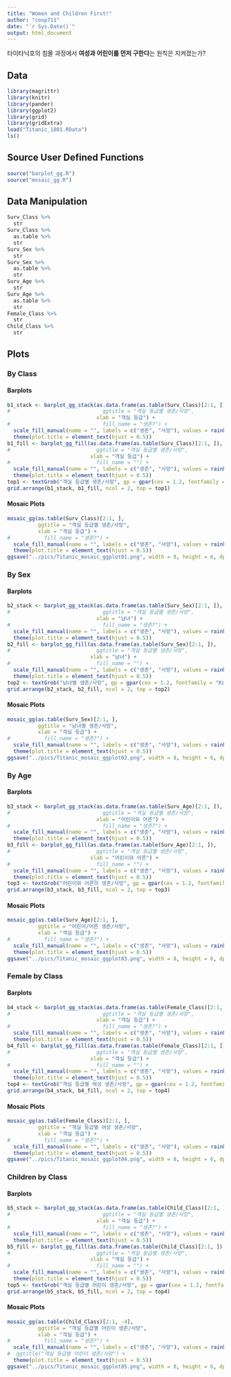 ```yaml
---
title: "Women and Children First!"
author: "coop711"
date: "`r Sys.Date()`"
output: html_document
---
```


타이타닉호의 침몰 과정에서 **여성과 어린이를 먼저 구한다**는 원칙은 지켜졌는가?

## Data


```r
library(magrittr)
library(knitr)
library(pander)
library(ggplot2)
library(grid)
library(gridExtra)
load("Titanic_1801.RData")
ls()
```

## Source User Defined Functions

```r
source("barplot_gg.R")
source("mosaic_gg.R")
```

## Data Manipulation

```r
Surv_Class %>% 
  str
Surv_Class %>% 
  as.table %>% 
  str
Surv_Sex %>% 
  str
Surv_Sex %>% 
  as.table %>% 
  str
Surv_Age %>% 
  str
Surv_Age %>% 
  as.table %>% 
  str
Female_Class %>% 
  str
Child_Class %>% 
  str
```

## Plots 

### By Class

#### Barplots

```r
b1_stack <- barplot_gg_stack(as.data.frame(as.table(Surv_Class)[2:1, ]), 
#                              ggtitle = "객실 등급별 생존/사망",
                             xlab = "객실 등급") +  
#                              fill_name = "생존?") + 
  scale_fill_manual(name = "", labels = c("생존", "사망"), values = rainbow(2)[2:1]) +
  theme(plot.title = element_text(hjust = 0.5))
b1_fill <- barplot_gg_fill(as.data.frame(as.table(Surv_Class)[2:1, ]), 
#                            ggtitle = "객실 등급별 생존/사망",
                           xlab = "객실 등급") + 
#                            fill_name = "") + 
  scale_fill_manual(name = "", labels = c("생존", "사망"), values = rainbow(2)[2:1]) +
  theme(plot.title = element_text(hjust = 0.5))
top1 <- textGrob("객실 등급별 생존/사망", gp = gpar(cex = 1.2, fontfamily = "KoPubWorldDotum Bold"))
grid.arrange(b1_stack, b1_fill, ncol = 2, top = top1)
```

#### Mosaic Plots

```r
mosaic_gg(as.table(Surv_Class)[2:1, ], 
          ggtitle = "객실 등급별 생존/사망",
          xlab = "객실 등급") +  
#           fill_name = "생존?") + 
  scale_fill_manual(name = "", labels = c("생존", "사망"), values = rainbow(2)[2:1]) +
  theme(plot.title = element_text(hjust = 0.5))
ggsave("../pics/Titanic_mosaic_ggplot01.png", width = 8, height = 6, dpi = 72)
```

### By Sex

#### Barplots

```r
b2_stack <- barplot_gg_stack(as.data.frame(as.table(Surv_Sex)[2:1, ]), 
#                              ggtitle = "객실 등급별 생존/사망",
                             xlab = "남녀") + 
#                              fill_name = "생존?") + 
  scale_fill_manual(name = "", labels = c("생존", "사망"), values = rainbow(2)[2:1]) +
  theme(plot.title = element_text(hjust = 0.5))
b2_fill <- barplot_gg_fill(as.data.frame(as.table(Surv_Sex)[2:1, ]), 
#                            ggtitle = "객실 등급별 생존/사망",
                           xlab = "남녀") + 
#                            fill_name = "") + 
  scale_fill_manual(name = "", labels = c("생존", "사망"), values = rainbow(2)[2:1]) +
  theme(plot.title = element_text(hjust = 0.5))
top2 <- textGrob("남녀별 생존/사망", gp = gpar(cex = 1.2, fontfamily = "KoPubWorldDotum Bold"))
grid.arrange(b2_stack, b2_fill, ncol = 2, top = top2)
```

#### Mosaic Plots

```r
mosaic_gg(as.table(Surv_Sex)[2:1, ], 
          ggtitle = "남녀별 생존/사망", 
          xlab = "객실 등급") +  
#           fill_name = "생존?") + 
  scale_fill_manual(name = "", labels = c("생존", "사망"), values = rainbow(2)[2:1]) +
  theme(plot.title = element_text(hjust = 0.5))
ggsave("../pics/Titanic_mosaic_ggplot02.png", width = 8, height = 6, dpi = 72)
```

### By Age

#### Barplots

```r
b3_stack <- barplot_gg_stack(as.data.frame(as.table(Surv_Age)[2:1, ]), 
#                              ggtitle = "객실 등급별 생존/사망",
                             xlab = "어린이와 어른") + 
#                              fill_name = "생존?") + 
  scale_fill_manual(name = "", labels = c("생존", "사망"), values = rainbow(2)[2:1]) +
  theme(plot.title = element_text(hjust = 0.5))
b3_fill <- barplot_gg_fill(as.data.frame(as.table(Surv_Age)[2:1, ]), 
#                            ggtitle = "객실 등급별 생존/사망",
                           xlab = "어린이와 어른") +  
#                            fill_name = "") + 
  scale_fill_manual(name = "", labels = c("생존", "사망"), values = rainbow(2)[2:1]) +
  theme(plot.title = element_text(hjust = 0.5))
top3 <- textGrob("어린이와 어른의 생존/사망", gp = gpar(cex = 1.2, fontfamily = "KoPubWorldDotum Bold"))
grid.arrange(b3_stack, b3_fill, ncol = 2, top = top3)
```

#### Mosaic Plots

```r
mosaic_gg(as.table(Surv_Age)[2:1, ], 
          ggtitle = "어린이/어른 생존/사망", 
          xlab = "객실 등급") + 
#           fill_name = "생존?") + 
  scale_fill_manual(name = "", labels = c("생존", "사망"), values = rainbow(2)[2:1]) +
  theme(plot.title = element_text(hjust = 0.5))
ggsave("../pics/Titanic_mosaic_ggplot03.png", width = 8, height = 6, dpi = 72)
```

### Female by Class

#### Barplots

```r
b4_stack <- barplot_gg_stack(as.data.frame(as.table(Female_Class)[2:1, ]), 
#                              ggtitle = "객실 등급별 생존/사망",
                             xlab = "객실 등급") + 
#                              fill_name = "생존?") + 
  scale_fill_manual(name = "", labels = c("생존", "사망"), values = rainbow(2)[2:1]) +
  theme(plot.title = element_text(hjust = 0.5))
b4_fill <- barplot_gg_fill(as.data.frame(as.table(Female_Class)[2:1, ]), 
#                            ggtitle = "객실 등급별 생존/사망",
                           xlab = "객실 등급") + 
#                            fill_name = "") + 
  scale_fill_manual(name = "", labels = c("생존", "사망"), values = rainbow(2)[2:1]) +
  theme(plot.title = element_text(hjust = 0.5))
top4 <- textGrob("객실 등급별 여성 생존/사망", gp = gpar(cex = 1.2, fontfamily = "KoPubWorldDotum Bold"))
grid.arrange(b4_stack, b4_fill, ncol = 2, top = top4)
```

#### Mosaic Plots

```r
mosaic_gg(as.table(Female_Class)[2:1, ], 
          ggtitle = "객실 등급별 여성 생존/사망", 
          xlab = "객실 등급") +  
#           fill_name = "생존?") + 
  scale_fill_manual(name = "", labels = c("생존", "사망"), values = rainbow(2)[2:1]) +
  theme(plot.title = element_text(hjust = 0.5))
ggsave("../pics/Titanic_mosaic_ggplot04.png", width = 8, height = 6, dpi = 72)
```

### Children by Class

#### Barplots

```r
b5_stack <- barplot_gg_stack(as.data.frame(as.table(Child_Class)[2:1, ]), 
#                              ggtitle = "객실 등급별 생존/사망",
                             xlab = "객실 등급") + 
#                              fill_name = "생존?") + 
  scale_fill_manual(name = "", labels = c("생존", "사망"), values = rainbow(2)[2:1]) +
  theme(plot.title = element_text(hjust = 0.5))
b5_fill <- barplot_gg_fill(as.data.frame(as.table(Child_Class)[2:1, ]), 
#                            ggtitle = "객실 등급별 생존/사망",
                           xlab = "객실 등급") +  
#                            fill_name = "") + 
  scale_fill_manual(name = "", labels = c("생존", "사망"), values = rainbow(2)[2:1]) +
  theme(plot.title = element_text(hjust = 0.5))
top5 <- textGrob("객실 등급별 어린이 생존/사망", gp = gpar(cex = 1.2, fontfamily = "KoPubWorldDotum Bold"))
grid.arrange(b5_stack, b5_fill, ncol = 2, top = top4)
```

#### Mosaic Plots

```r
mosaic_gg(as.table(Child_Class)[2:1, -4], 
          ggtitle = "객실 등급별 어린이 생존/사망", 
          xlab = "객실 등급") +  
#           fill_name = "생존?") + 
  scale_fill_manual(name = "", labels = c("생존", "사망"), values = rainbow(2)[2:1]) +
#  ggtitle("객실 등급별 어린이 생존/사망") + 
  theme(plot.title = element_text(hjust = 0.5)) 
ggsave("../pics/Titanic_mosaic_ggplot05.png", width = 8, height = 6, dpi = 72)
```


